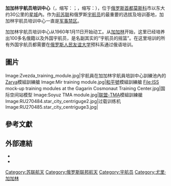{{Infobox company
| name = [[尤里·阿列克谢耶维奇·加加林|尤·阿·加加林]]宇航员培训中心
| native_name = Центр подготовки космонавтов имени Ю. А. Гагарина
| native_name_lang =ru
| logo = 
| image = GCTC.jpg 
| type = 
| industry = [[空間|宇宙]]开发
| founded = 1960年
| founder = [[谢尔盖·帕夫洛维奇·科罗廖夫|谢尔盖·帕夫洛维奇·科罗廖夫]]
| location = {{RUS}}[[莫斯科州|莫斯科州]]星城
| area_served = 世界
| key_people = 帕维尔·弗拉索夫<ref>{{Cite web|url=http://tass.com/science/1016836|title=Russian space agency to select new members for cosmonauts' team|website=[[TASS|TASS]]|language=ru|access-date=2018-12-15|archive-date=2019-12-05|archive-url=https://web.archive.org/web/20191205142015/https://tass.com/science/1016836|dead-url=no}}</ref>
| products = 科研、测试、训练
| owner = [[俄罗斯|俄罗斯]]
| num_employees = 
| num_employees_year =
| parent = [[俄羅斯航太|俄羅斯航太]]
| website = {{URL|gctc.su}}
}}
{{组织奖励|{{友谊勋章 (捷克斯洛伐克)|type=organization}}}}
'''加加林宇航员培训中心'''（{{lang-ru|Центр подготовки космонавтов имени Ю. А. Гагарина}}，缩写：{{lang|ru|ЦПК}}；{{lang-en|Gagarin Cosmonaut Training Center}}，缩写：{{lang|en|GCTC}}），位于[[俄罗斯|俄罗斯]][[首都|首都]][[莫斯科|莫斯科]]市以东大约30公里的[[星城_(市级镇)|星城]]內。作为[[前苏联|前苏联]]和俄罗斯[[宇航员|宇航员]]的最重要的选拔及培训基地，加加林宇航员培训中心一直是[[军事禁区|军事禁区]]。

加加林宇航员培训中心从1960年1月11日开始动工。从[[加加林|加加林]]开始，这里已经培养出100多名俄籍以及外国宇航员，是名副其实的“宇航员的摇篮”。在这里培训的所有外国宇航员都需要在[[俄罗斯人民友谊大学|俄罗斯人民友谊大学]]预科系通过俄语培训。

==圖片==
<gallery>
Image:Zvezda_training_module.jpg|宇航員在加加林宇航員培訓中心訓練池內的[[曙光號功能貨艙|Zarya]]模組訓練艙
Image:Mir training module.jpg|[[和平号空间站|和平號]]模組訓練艙
File:ISS mock-up training modules at the Gagarin Cosmonaut Training Center.jpg|国际空间站模型
Image:Soyuz TMA module.jpg|[[联盟号宇宙飞船|联盟-TMA]]模組訓練艙
Image:RU270484.star_city_centriguge2.jpg|过载训练机
Image:RU270485.star_city_centriguge3.jpg|
</gallery>

==參考文獻==
{{reflist}}

==外部連結==
{{Commons category|Yuri Gagarin Cosmonauts Training Center}}
*{{official website|http://www.gctc.ru/}}
*{{Cite book|title=The first Soviet cosmonaut team: their lives, legacy, and historical impact|author=Colin Burgess, Rex Hall|pages=356|date=2010-06-02|publisher=Praxis|isbn=0-387-84823-1}}
{{Authority control}}
{{DEFAULTSORT:G加加林}}
[[Category:苏联航天|Category:苏联航天]]
[[Category:俄罗斯联邦航天|Category:俄罗斯联邦航天]]
[[Category:宇航员|Category:宇航员]]
[[Category:尤里·加加林|Category:尤里·加加林]]
